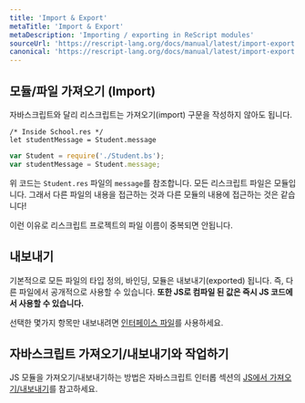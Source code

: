 ```yaml
---
title: 'Import & Export'
metaTitle: 'Import & Export'
metaDescription: 'Importing / exporting in ReScript modules'
sourceUrl: 'https://rescript-lang.org/docs/manual/latest/import-export'
canonical: 'https://rescript-lang.org/docs/manual/latest/import-export'
---
```


## 모듈/파일 가져오기 (Import)

자바스크립트와 달리 리스크립트는 가져오기(import) 구문을 작성하지 않아도 됩니다.

```reason
/* Inside School.res */
let studentMessage = Student.message
```

```javascript
var Student = require('./Student.bs');
var studentMessage = Student.message;
```

위 코드는 `Student.res` 파일의 `message`를 참조합니다.
모든 리스크립트 파일은 모듈입니다. 그래서 다른 파일의 내용을 접근하는 것과 다른 모듈의 내용에 접근하는 것은 같습니다!

이런 이유로 리스크립트 프로젝트의 파일 이름이 중복되면 안됩니다.

## 내보내기

기본적으로 모든 파일의 타입 정의, 바인딩, 모듈은 내보내기(exported) 됩니다. 즉, 다른 파일에서 공개적으로 사용할 수 있습니다.
**또한 JS로 컴파일 된 값은 즉시 JS 코드에서 사용할 수 있습니다.**

선택한 몇가지 항목만 내보내려면 [인터페이스 파일](21-Module#Siugnatures)를 사용하세요.

## 자바스크립트 가져오기/내보내기와 작업하기

JS 모듈을 가져오기/내보내기하는 방법은 자바스크립트 인터롭 섹션의 [JS에서 가져오기/내보내기](/JavaScript-Interop/06-Import-from-Export-to-JS)를 참고하세요.
